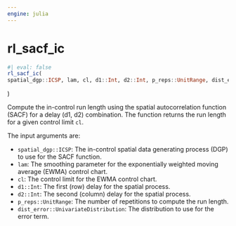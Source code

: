 ```yaml
---
engine: julia
---
```


# rl_sacf_ic {#sec-doc}
    

::: {.callout-note appearance="simple" title="docblock" collapse=false}    


```julia
#| eval: false
rl_sacf_ic(
spatial_dgp::ICSP, lam, cl, d1::Int, d2::Int, p_reps::UnitRange, dist_error::UnivariateDistribution

```

)
 
Compute the in-control run length using the spatial autocorrelation function (SACF) for a delay (d1, d2) combination. The function returns the run length for a given control limit `cl`.
 
The input arguments are:
 
  * `spatial_dgp::ICSP`: The in-control spatial data generating process (DGP) to use for the SACF function.
  * `lam`: The smoothing parameter for the exponentially weighted moving average (EWMA) control chart.
  * `cl`: The control limit for the EWMA control chart.
  * `d1::Int`: The first (row) delay for the spatial process.
  * `d2::Int`: The second (column) delay for the spatial process.
  * `p_reps::UnitRange`: The number of repetitions to compute the run length.
  * `dist_error::UnivariateDistribution`: The distribution to use for the error term.


:::
    

